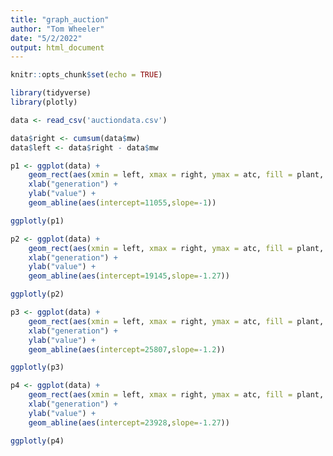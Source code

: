 ```yaml
---
title: "graph_auction"
author: "Tom Wheeler"
date: "5/2/2022"
output: html_document
---
```


```r
knitr::opts_chunk$set(echo = TRUE)

library(tidyverse)
library(plotly)

data <- read_csv('auctiondata.csv')

data$right <- cumsum(data$mw)
data$left <- data$right - data$mw 

p1 <- ggplot(data) + 
    geom_rect(aes(xmin = left, xmax = right, ymax = atc, fill = plant, ymin =0)) +
    xlab("generation") + 
    ylab("value") +
    geom_abline(aes(intercept=11055,slope=-1)) 

ggplotly(p1)

```

```r
p2 <- ggplot(data) + 
    geom_rect(aes(xmin = left, xmax = right, ymax = atc, fill = plant, ymin =0)) +
    xlab("generation") + 
    ylab("value") +
    geom_abline(aes(intercept=19145,slope=-1.27)) 

ggplotly(p2)
```

```r
p3 <- ggplot(data) + 
    geom_rect(aes(xmin = left, xmax = right, ymax = atc, fill = plant, ymin =0)) +
    xlab("generation") + 
    ylab("value") +
    geom_abline(aes(intercept=25807,slope=-1.2)) 

ggplotly(p3)
```

```r
p4 <- ggplot(data) + 
    geom_rect(aes(xmin = left, xmax = right, ymax = atc, fill = plant, ymin =0)) +
    xlab("generation") + 
    ylab("value") +
    geom_abline(aes(intercept=23928,slope=-1.27)) 

ggplotly(p4)
```

